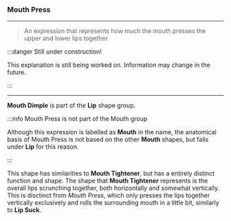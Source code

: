 
### Mouth Press

***

> An expression that represents how much the 
> mouth presses the upper and lower lips together.

:::danger Still under construction!

This explanation is still being worked on. 
Information may change in the future.

:::

***

**Mouth Dimple** is part of 
the <ContextModal comp={MouthContext}><b>Lip</b></ContextModal> 
shape group.

:::info Mouth Press is not part of the Mouth group

Although this expression is labelled as **Mouth** in the name, the anatomical basis 
of Mouth Press is not based on the other **Mouth** shapes, but falls under **Lip** for this 
reason.

:::

This shape has similarities to **Mouth Tightener**, but has a entirely distinct function and shape. 
The shape that **Mouth Tightener** represents is the overall lips scrunching together, both horizontally 
and somewhat vertically. This is disctinct from *Mouth Press*, which only presses the lips together 
vertically exclusively and rolls the surrounding mouth in a little bit, similarly to **Lip Suck**.